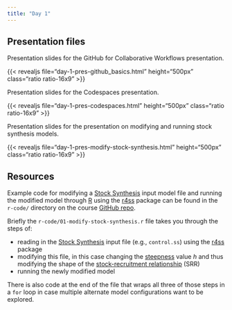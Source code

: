 ---
title: "Day 1"
---

## Presentation files

Presentation slides for the GitHub for Collaborative Workflows presentation.

{{< revealjs file="day-1-pres-github_basics.html" height="500px" class="ratio ratio-16x9" >}}

Presentation slides for the Codespaces presentation.

{{< revealjs file="day-1-pres-codespaces.html" height="500px" class="ratio ratio-16x9" >}}

Presentation slides for the presentation on modifying and running stock synthesis models.

{{< revealjs file="day-1-pres-modify-stock-synthesis.html" height="500px" class="ratio ratio-16x9" >}}

## Resources

Example code for modifying a [Stock Synthesis](https://nmfs-ost.github.io/ss3-website/) input model file and running the modified model through [R](https://www.r-project.org/) using the [r4ss](https://r4ss.github.io/r4ss/index.html) package can be found in the `r-code/` directory on the course [GitHub repo](https://github.com/MOshima-PIFSC/ISC_OSworkflow_training/tree/main/r-code).

Briefly the `r-code/01-modify-stock-synthesis.r` file takes you through the steps of:

::: {}
- reading in the [Stock Synthesis](https://nmfs-ost.github.io/ss3-website/) input file (e.g., `control.ss`) using the [r4ss](https://r4ss.github.io/r4ss/index.html) package
- modifying this file, in this case changing the [steepness](https://www.iss-foundation.org/glossary/steepness/) value $h$ and thus modifying the shape of the [stock-recruitment relationship](https://edis.ifas.ufl.edu/publication/FA234) (SRR)
- running the newly modified model
:::

There is also code at the end of the file that wraps all three of those steps in a `for` loop in case multiple alternate model configurations want to be explored.
